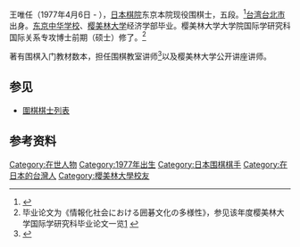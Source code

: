 王唯任（1977年4月6日 - ），[[日本棋院|日本棋院]]东京本院现役围棋士，五段。<ref>{{Cite web |url=http://www.nihonkiin.or.jp/player/htm/ki000348.htm |title=存档副本 |accessdate=2015-02-28 |archive-date=2015-02-23 |archive-url=https://web.archive.org/web/20150223011339/http://www.nihonkiin.or.jp/player/htm/ki000348.htm |dead-url=no }}</ref>[[台湾|台湾]][[台北市|台北市]]出身。[[东京中华学校|东京中华学校]]、[[樱美林大学|樱美林大学]]经济学部毕业。樱美林大学大学院国际学研究科国际关系专攻博士前期（硕士）修了。<ref>毕业论文为《情報化社会における囲碁文化の多様性》，参见该年度樱美林大学国际学研究科毕业论文一览[http://www.obirin.ac.jp/postgraduate/graduate_course/international_studies/thesis/master_thesis/2003.html] {{Wayback|url=http://www.obirin.ac.jp/postgraduate/graduate_course/international_studies/thesis/master_thesis/2003.html |date=20150402110116 }}</ref>

著有围棋入门教材数本，担任围棋教室讲师<ref>{{Cite web |url=http://www.umezawa-oh-mannami.com/ |title=吉原由香里・王唯任・万波佳奈の囲碁教室 |access-date=2015-02-28 |archive-url=https://web.archive.org/web/20150225015455/http://www.umezawa-oh-mannami.com/ |archive-date=2015-02-25 |dead-url=yes }}</ref>以及樱美林大学公开讲座讲师。

==参见==
* [[圍棋棋士列表|圍棋棋士列表]]
==参考资料==
{{reflist}}

[[Category:在世人物|Category:在世人物]]
[[Category:1977年出生|Category:1977年出生]]
[[Category:日本围棋棋手|Category:日本围棋棋手]]
[[Category:在日本的台灣人|Category:在日本的台灣人]]
[[Category:櫻美林大學校友|Category:櫻美林大學校友]]